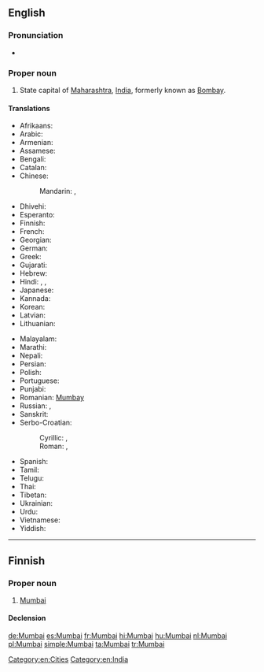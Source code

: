 ==English==
{{wikipedia}}

===Pronunciation===
* {{IPA|/ˈmʊmˌbaɪ/|lang=en}}

===Proper noun===
{{en-proper noun}}

# State capital of [[Maharashtra]], [[India]], formerly known as [[Bombay]].

====Translations====
{{trans-top|state capital of Maharashtra}}
* Afrikaans: {{t-|af|Moembaai}}
* Arabic: {{t-|ar|ممباي|m|tr=mumbáy}}
* Armenian: {{t-|hy|Մումբայ|tr=Mumbay}}
* Assamese: {{t-|as|মুম্বাই|sc=Beng|tr=mumbā'i}}
* Bengali: {{t-|bn|মুম্বাই|sc=Beng|tr=mumbā'i}}
* Catalan: {{t-|ca|Bombai}}
* Chinese:
*: Mandarin: {{t|cmn|孟買|sc=Hani}}, {{t|cmn|孟买|tr=Mèngmǎi|sc=Hani}}
* Dhivehi: {{t-|dv|މުންބާ|tr=munbā}}
* Esperanto: {{t-|eo|Mumbajo}}
* Finnish: {{t|fi|Mumbai}}
* French: {{t+|fr|Bombay|f}}
* Georgian: {{t-|ka|მუმბაი|tr=mumbai|sc=Geor}}
* German: {{t+|de|Mumbai|n}}
* Greek: {{t-|el|Βομβάη|tr=Vomvái|sc=Grek}}
* Gujarati: {{t+|gu|મુંબઈ|sc=Gujr|tr=Mumba'ī}}
* Hebrew: {{t-|he|מומבאי|tr=mumbai|sc=Hebr}}
* Hindi: {{t-|hi|मुंबई|tr=mumba'ī}}, {{t+|hi|मुम्बई|tr=mumba'ī}}, {{t-|hi|बॉम्बे|tr=bŏmbē}}
* Japanese: {{t-|ja|ムンバイ|tr=Munbai|sc=Jpan}}
* Kannada: {{t-|kn|ಮುಂಬೈ|sc=Knda|tr=mumbai}}
* Korean: {{t-|ko|뭄바이|tr=Mumbai|sc=Hang}}
* Latvian: {{t-|lv|Mumbaja}}
* Lithuanian: {{t-|lt|Mumbajus}}
{{trans-mid}}
* Malayalam: {{t-|ml|മുംബൈ|sc=Mlym|tr=mumbai}}
* Marathi: {{t-|mr|मुंबई|tr=mumba'ī|sc=Deva}}
* Nepali: {{t-|ne|मुम्बई|sc=Deva|tr=mumba'ī}}
* Persian: {{t+|fa|بمبئی|tr=bomba’i|sc=fa-Arab}}
* Polish: {{t+|pl|Bombaj|m}}
* Portuguese: {{t-|pt|Bombaim}}
* Punjabi: {{t-|pa|ਮੁੰਬਈ|tr=muba'ī}}
* Romanian: [[Mumbay]]
* Russian: {{t+|ru|Мумбаи|m|tr=Mumbái|sc=Cyrl}} {{indeclinable}}, {{t+|ru|Бомбей|m|tr=Bombéj|sc=Cyrl}}
* Sanskrit: {{t-|sa|बम्बई|sc=Deva|tr=bamba'ī}}
* Serbo-Croatian:
*: Cyrillic: {{t-|sh|Мумбај|m|sc=Cyrl}}, {{t-|sh|Бомбај|m|sc=Cyrl}}
*: Roman: {{t-|sh|Mumbaj|m}}, {{t-|sh|Bombaj|m}}
* Spanish: {{t+|es|Bombay|m}}
* Tamil: {{t-|ta|மும்பை|sc=Taml|tr=mumpai}}
* Telugu: {{t-|te|ముంబై|sc=Telu|tr=mumbai}}
* Thai: {{t-|th|มุมไบ|tr=moombai}}
* Tibetan: {{t-|bo|འབོམ་སྦེ|sc=Tibt|tr='bom-sbe}}
* Ukrainian: {{t-|uk|Мумбаї|sc=Cyrl}}
* Urdu: {{t-|ur|ممبئی}}
* Vietnamese: {{t-|vi|Mumbai}}
* Yiddish: {{t-|yi|מומביי|tr=mumbai|sc=Hebr}}
{{trans-bottom}}

[[Category:en:Cities]]
[[Category:en:India]]

----

==Finnish==

===Proper noun===
{{fi-proper noun}}

# [[Mumbai#English|Mumbai]]

====Declension====
{{fi-decl-maa|Mumba|nopl=1}}

[[de:Mumbai]]
[[es:Mumbai]]
[[fr:Mumbai]]
[[hi:Mumbai]]
[[hu:Mumbai]]
[[nl:Mumbai]]
[[pl:Mumbai]]
[[simple:Mumbai]]
[[ta:Mumbai]]
[[tr:Mumbai]]